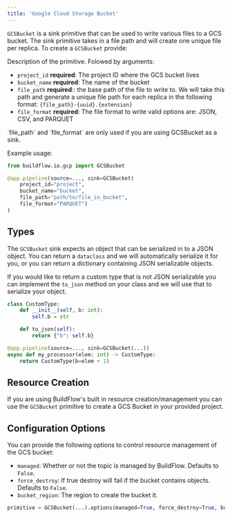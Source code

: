 ```yaml
---
title: 'Google Cloud Storage Bucket'
---
```


`GCSBucket` is a sink primitive that can be used to write various files to a GCS bucket.  The sink primitive takes in a file path and will create one unique file per replica. To create a `GCSBucket` provide:

Description of the primitive. Folowed by arguments:

- `project_id` **required**: The project ID where the GCS bucket lives
- `bucket_name` **required**: The name of the bucket
- `file_path` **required**:: the base path of the file to write to. We will take this path and generate a unique file path for each replica in the following format: `{file_path}-{uuid}.{extension}`
- `file_format` **required**: The file format to write valid options are: JSON, CSV, and PARQUET

<Note>
    `file_path` and `file_format` are only used if you are using GCSBucket as a sink.
</Note>

Example usage:

```python
from buildflow.io.gcp import GCSBucket

@app.pipeline(source=..., sink=GCSBucket(
    project_id="project",
    bucket_name="bucket",
    file_path="path/to/file_in_bucket",
    file_format="PARQUET")
)
```



## Types
The `GCSBucket` sink expects an object that can be serialized in to a JSON object. You can return a `dataclass` and we will automatically serialize it for you, or you can return a dictionary containing JSON serializable objects.

If you would like to return a custom type that is not JSON serializable you can implement the `to_json` method on your class and we will use that to serialize your object.

```python
class CustomType:
    def __init__(self, b: int):
        self.b = str

    def to_json(self):
        return {"b": self.b}

@app.pipeline(source=..., sink=GCSBucket(...))
async def my_processor(elem: int) -> CustomType:
    return CustomType(b=elem + 1)
```

## Resource Creation

If you are using BuildFlow's built in resource creation/management you can use the `GCSBucket` primitive to create a GCS Bucket in your provided project.


## Configuration Options

You can provide the following options to control resource management of the GCS bucket:

- `managed`: Whether or not the topic is managed by BuildFlow. Defaults to `False`.
- `force_destroy`: If true destroy will fail if the bucket contains objects. Defaults to `False`.
- `bucket_region`: The region to create the bucket it.


```python
primitive = GCSBucket(...).options(managed=True, force_destroy=True, bucket_region="US")
```

